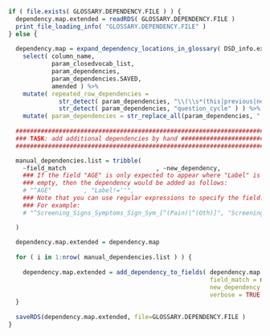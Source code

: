 
```r

if ( file.exists( GLOSSARY.DEPENDENCY.FILE ) ) {
  dependency.map.extended = readRDS( GLOSSARY.DEPENDENCY.FILE )
  print_file_loading_info( "GLOSSARY.DEPENDENCY.FILE" )
} else {
  
  dependency.map = expand_dependency_locations_in_glossary( DSD_info.expanded ) %>%
    select( column_name,
            param_closedvocab_list,
            param_dependencies,
            param_dependencies.SAVED,
            amended ) %>%
    mutate( repeated_row_dependencies =
              str_detect( param_dependencies, "\\(\\s*(this|previous|next)\\s*\\)" ) |
              str_detect( param_dependencies, "question_cycle" ) ) %>%
    mutate( param_dependencies = str_replace_all(param_dependencies, ":", "_") )
  
  ######################################################################
  ### TASK: add additional dependencies by hand ########################
  ######################################################################

  manual_dependencies.list = tribble(
    ~field_match                         , ~new_dependency,
    ### If the field "AGE" is only expected to appear where "Label" is not
    ### empty, then the dependency would be added as follows:
    # "^AGE"         , "Label!=''",
    ### Note that you can use regular expressions to specify the field.
    ### For example:
    # "^Screening_Signs_Symptoms_Sign_Sym_[^(Pain)|^(Oth)]", "Screening_Signs_Symptoms_Sign_Sym_Y_N=1"

  )
  
  dependency.map.extended = dependency.map
  
  for ( i in 1:nrow( manual_dependencies.list ) ) {
    
    dependency.map.extended = add_dependency_to_fields( dependency.map.extended,
                                                        field_match = manual_dependencies.list$field_match[i],
                                                        new_dependency = manual_dependencies.list$new_dependency[i],
                                                        verbose = TRUE )
  }
  
  saveRDS(dependency.map.extended, file=GLOSSARY.DEPENDENCY.FILE )
}

```
  
  